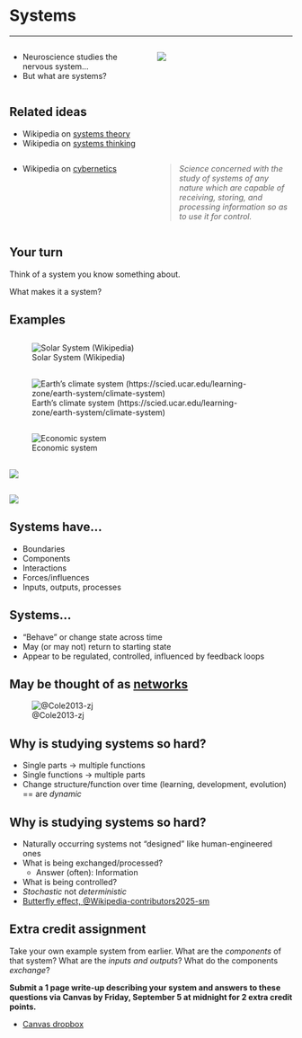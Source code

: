 # Systems

---

:::: {.columns}
::: {.column width=50%}
- Neuroscience studies the nervous system...
- But what are systems?
:::
::: {.column width=50%}
![](https://s3.amazonaws.com/lowres.cartoonstock.com/fashion-smart_casual-dress_code-dress_code-protest-fashion_statement-sbln385_low.jpg)
:::
::::

## Related ideas {-}

- Wikipedia on [systems theory](https://en.wikipedia.org/wiki/Systems_theory)
- Wikipedia on [systems thinking](https://en.wikipedia.org/wiki/Systems_thinking)

:::: {.columns}
::: {.column width=50%}
- Wikipedia on [cybernetics](https://en.wikipedia.org/wiki/Cybernetics)
:::
::: {.column width=50%}
> *Science concerned with the study of systems of any nature which are capable of receiving, storing, and processing information so as to use it for control.*
:::
::::

## Your turn
    
::: {.callout-important}
Think of a system you know something about.

What makes it a system?
:::

## Examples {-}

## 

![Solar System (Wikipedia)](https://upload.wikimedia.org/wikipedia/commons/thumb/a/ac/Solar_System_true_color_%28title_and_caption%29.jpg/2880px-Solar_System_true_color_%28title_and_caption%29.jpg){fig-width="100%" fig-height="70%"}

##

![Earth's climate system (https://scied.ucar.edu/learning-zone/earth-system/climate-system)](https://scied.ucar.edu/sites/default/files/styles/extra_large/public/media/images/faq-1-2-figure-1-l.png.webp?itok=s3UvRv-s){fig-align="center"}

##

![Economic system](https://hendersonsocial9.weebly.com/uploads/2/0/7/3/20733106/136221.jpeg?305){fig-align="center"}

## 

![](https://www.testingdocs.com/wp-content/uploads/Computer-System-Poster.png){fig-align="center"}

##

![](https://external-preview.redd.it/tycMUkyvCz12lo75r-dXv8YP_thWGRuVa6hWwtpnLto.jpg?width=1080&crop=smart&auto=webp&s=2b64deaf2f6d59b3e5fbd8bb9f50bd39da47a616){fig-align="center"}

## Systems have... {-}

- Boundaries
- Components
- Interactions
- Forces/influences
- Inputs, outputs, processes

## Systems...

- "Behave" or change state across time
- May (or may not) return to starting state
- Appear to be regulated, controlled, influenced by feedback loops

## May be thought of as [networks](https://en.wikipedia.org/wiki/Network_science) {-}

![@Cole2013-zj](https://source.wustl.edu/wp-content/uploads/2013/08/ColeCoverFlexHub470x340.jpg)

## Why is studying systems so hard? {-}

- Single parts -> multiple functions
- Single functions -> multiple parts
- Change structure/function over time (learning, development, evolution) == are *dynamic*

## Why is studying systems so hard? {-}

- Naturally occurring systems not "designed" like human-engineered ones
- What is being exchanged/processed? 
    - Answer (often): Information
- What is being controlled?
- *Stochastic* not *deterministic*
- [Butterfly effect, @Wikipedia-contributors2025-sm](https://en.wikipedia.org/wiki/Butterfly_effect){preview-link="true"}

## Extra credit assignment {-}

::: {.callout-important}

Take your own example system from earlier.
What are the *components* of that system?
What are the *inputs and outputs*?
What do the components *exchange*?

**Submit a 1 page write-up describing your system and answers to these questions via Canvas by Friday, September 5 at midnight for 2 extra credit points.**

- [Canvas dropbox](https://psu.instructure.com/courses/2415710/assignments/17605818)

:::
